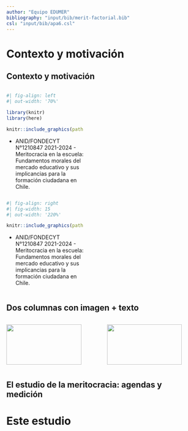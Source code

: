```yaml
---
author: "Equipo EDUMER"
bibliography: "input/bib/merit-factorial.bib"
csl: "input/bib/apa6.csl"
---
```


# Contexto y motivación {data-background-color="#5f5758"}

## Contexto y motivación 



::: {.column width="40%"}

```r
#| fig-align: left
#| out-width: '70%'

library(knitr)
library(here)

knitr::include_graphics(path = here("presentations/JornadasUDP_2025/images/edumer.png"))

```


::: {.incremental .highlight-last style="font-size: 100%;"}

- ANID/FONDECYT N°1210847 2021-2024 - Meritocracia en la escuela: Fundamentos morales del mercado educativo y sus implicancias para la formación ciudadana en Chile.
 
:::
:::

::: {.column .column-right width="40%"}

```r
#| fig-align: right
#| fig-width: 15
#| out-width: '220%'

knitr::include_graphics(path = here("presentations/JornadasUDP_2025/images/proyecto.png"))

```

::: {.incremental .highlight-last style="font-size: 100%;"}

- ANID/FONDECYT N°1210847 2021-2024 - Meritocracia en la escuela: Fundamentos morales del mercado educativo y sus implicancias para la formación ciudadana en Chile.
 
:::
:::

## Dos columnas con imagen + texto

:::: {.columns}
::: {.column width="50%"}
![](images/edumer.png){fig-align="center" width=90%}

Texto explicativo debajo de la imagen izquierda.  
Puedes poner párrafos, listas, etc.
:::

::: {.column width="50%"}
![](images/jusmer.png){fig-align="center" width=90%}

Texto explicativo debajo de la imagen derecha.  
También puedes agregar enlaces o fórmulas.
:::
::::

## El estudio de la meritocracia: agendas y medición

# Este estudio {data-background-color="#5f5758"}



::: {.incremental style="font-size: 200%; display: flex; justify-content: center; align-items: center"}
</br>

**<span style="color:darkorange">**</font>


:::

